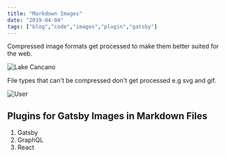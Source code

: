 ```yaml
---
title: "Markdown Images"
date: "2019-04-04"
tags: ["blog","code","images","plugin","gatsby"]
---
```


Compressed image formats get processed to make them better suited for the web.

![Lake Cancano](./images/markdown-lake-cancano.jpg)

File types that can't be compressed don't get processed e.g svg and gif.

![User](./images/users-1.svg)

## Plugins for Gatsby Images in Markdown Files

1. Gatsby
2. GraphQL
3. React
